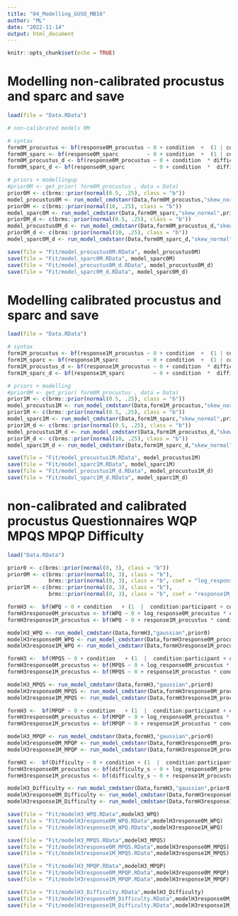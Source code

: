 ```yaml
---
title: "04_Modelling_GUSO_MB16"
author: "ML"
date: "2022-11-14"
output: html_document
---
```


```r
knitr::opts_chunk$set(echo = TRUE)
```


# Modelling non-calibrated procustus and sparc and save
```r
load(file = "Data.RData")

# non-calibrated models 0M

# syntax
form0M_procustus <- bf(response0M_procustus ~ 0 + condition  +  (1 | condition:participant) + (1|condition:trial) )  
form0M_sparc <- bf(response0M_sparc         ~ 0 + condition  +  (1 | condition:participant) + (1|condition:trial) )  
form0M_procustus_d <- bf(response0M_procustus ~ 0 + condition  * difficulty_s + (1 + difficulty_s | condition:participant) + (1|condition:trial) )  
form0M_sparc_d <- bf(response0M_sparc         ~ 0 + condition  *  difficulty_s + (1 + difficulty_s| condition:participant) + (1|condition:trial) )  

# priors + modellingup
#prior0M <- get_prior( form0M_procustus , data = Data)
prior0M <- c(brms::prior(normal(0.5, .25), class = "b"))
model_procustus0M <- run_model_cmdstanr(Data,form0M_procustus,"skew_normal",prior0M)
prior0M <- c(brms::prior(normal(10, .25), class = "b"))
model_sparc0M <- run_model_cmdstanr(Data,form0M_sparc,"skew_normal",prior0M)
prior0M_d <- c(brms::prior(normal(0.5, .25), class = "b"))
model_procustus0M_d <- run_model_cmdstanr(Data,form0M_procustus_d,"skew_normal",prior0M_d)
prior0M_d <- c(brms::prior(normal(10, .25), class = "b"))
model_sparc0M_d <- run_model_cmdstanr(Data,form0M_sparc_d,"skew_normal",prior0M_d)

save(file = "Fit/model_procustus0M.RData", model_procustus0M)
save(file = "Fit/model_sparc0M.RData", model_sparc0M)
save(file = "Fit/model_procustus0M_d.RData", model_procustus0M_d)
save(file = "Fit/model_sparc0M_d.RData", model_sparc0M_d)

```

# Modelling calibrated procustus and sparc and save
```r
load(file = "Data.RData")

# syntax
form1M_procustus <- bf(response1M_procustus ~ 0 + condition  +  (1 | condition:participant) + (1|condition:trial) )  
form1M_sparc <- bf(response1M_sparc         ~ 0 + condition  +  (1 | condition:participant) + (1|condition:trial) )  
form1M_procustus_d <- bf(response1M_procustus ~ 0 + condition  * difficulty_s + (1 + difficulty_s | condition:participant) + (1|condition:trial) )  
form1M_sparc_d <- bf(response1M_sparc         ~ 0 + condition  *  difficulty_s + (1 + difficulty_s| condition:participant) + (1|condition:trial) )  

# priors + modelling
#prior0M <- get_prior( form0M_procustus , data = Data)
prior1M <- c(brms::prior(normal(0.5, .25), class = "b"))
model_procustus1M <- run_model_cmdstanr(Data,form1M_procustus,"skew_normal",prior1M)
prior1M <- c(brms::prior(normal(0.5, .25), class = "b"))
model_sparc1M <- run_model_cmdstanr(Data,form1M_sparc,"skew_normal",prior1M)
prior1M_d <- c(brms::prior(normal(0.5, .25), class = "b"))
model_procustus1M_d <- run_model_cmdstanr(Data,form1M_procustus_d,"skew_normal",prior1M_d)
prior1M_d <- c(brms::prior(normal(10, .25), class = "b"))
model_sparc1M_d <- run_model_cmdstanr(Data,form1M_sparc_d,"skew_normal",prior1M_d)

save(file = "Fit/model_procustus1M.RData", model_procustus1M)
save(file = "Fit/model_sparc1M.RData", model_sparc1M)
save(file = "Fit/model_procustus1M_d.RData", model_procustus1M_d)
save(file = "Fit/model_sparc1M_d.RData", model_sparc1M_d)

```


# non-calibrated and calibrated procustus Questionnaires WQP MPQS MPQP Difficulty
```r
load("Data.RData")

prior0 <- c(brms::prior(normal(0, 3), class = "b"))
prior0M <- c(brms::prior(normal(0, 3), class = "b"), 
             brms::prior(normal(0, 3), class = "b", coef = "log_response0M_procustus"))
prior1M <- c(brms::prior(normal(0, 3), class = "b"), 
             brms::prior(normal(0, 3), class = "b", coef = "response1M_procustus"))

formH3 <-  bf(WPQ ~ 0 + condition   + (1  |  condition:participant + condition:trial) )
formH3response0M_procustus <- bf(WPQ ~ 0 + log_response0M_procustus * condition   +  (1  |  condition:participant + condition:trial))
formH3response1M_procustus <- bf(WPQ ~ 0 + response1M_procustus * condition   +  (1  |  condition:participant + condition:trial) )

modelH3_WPQ <- run_model_cmdstanr(Data,formH3,"gaussian",prior0)
modelH3response0M_WPQ <- run_model_cmdstanr(Data,formH3response0M_procustus,"gaussian",prior0M )
modelH3response1M_WPQ <- run_model_cmdstanr(Data,formH3response1M_procustus,"gaussian",prior1M )

formH3 <-  bf(MPQS ~ 0 + condition   + (1  |  condition:participant + condition:trial) )
formH3response0M_procustus <- bf(MPQS ~ 0 + log_response0M_procustus * condition +  (1  |  condition:participant + condition:trial))
formH3response1M_procustus <- bf(MPQS ~ 0 + response1M_procustus * condition +  (1  |  condition:participant + condition:trial) )

modelH3_MPQS <- run_model_cmdstanr(Data,formH3,"gaussian",prior0)
modelH3response0M_MPQS <- run_model_cmdstanr(Data,formH3response0M_procustus,"gaussian",prior0M )
modelH3response1M_MPQS <- run_model_cmdstanr(Data,formH3response1M_procustus,"gaussian",prior1M )

formH3 <-  bf(MPQP ~ 0 + condition   + (1  |  condition:participant + condition:trial) )
formH3response0M_procustus <- bf(MPQP ~ 0 + log_response0M_procustus * condition  +   (1  |  condition:participant + condition:trial))
formH3response1M_procustus <- bf(MPQP ~ 0 + response1M_procustus * condition  +   (1  |  condition:participant + condition:trial) )

modelH3_MPQP <- run_model_cmdstanr(Data,formH3,"gaussian",prior0)
modelH3response0M_MPQP <- run_model_cmdstanr(Data,formH3response0M_procustus,"gaussian",prior0M )
modelH3response1M_MPQP <- run_model_cmdstanr(Data,formH3response1M_procustus,"gaussian",prior1M )

formH3 <-  bf(Difficulty ~ 0 + condition + (1  |  condition:participant + condition:trial) )
formH3response0M_procustus <- bf(difficulty_s ~ 0 + log_response0M_procustus * condition  +  (1  |  condition:participant + condition:trial))
formH3response1M_procustus <- bf(difficulty_s ~ 0 + response1M_procustus * condition +  (1  |  condition:participant + condition:trial) )

modelH3_Difficulty <- run_model_cmdstanr(Data,formH3,"gaussian",prior0)
modelH3response0M_Difficulty <- run_model_cmdstanr(Data,formH3response0M_procustus,"gaussian",prior0M )
modelH3response1M_Difficulty <- run_model_cmdstanr(Data,formH3response1M_procustus,"gaussian",prior1M )

save(file = "Fit/modelH3_WPQ.RData",modelH3_WPQ)
save(file = "Fit/modelH3response0M_WPQ.RData",modelH3response0M_WPQ)
save(file = "Fit/modelH3response1M_WPQ.RData",modelH3response1M_WPQ)

save(file = "Fit/modelH3_MPQS.RData",modelH3_MPQS)
save(file = "Fit/modelH3response0M_MPQS.RData",modelH3response0M_MPQS)
save(file = "Fit/modelH3response1M_MPQS.RData",modelH3response1M_MPQS)

save(file = "Fit/modelH3_MPQP.RData",modelH3_MPQP)
save(file = "Fit/modelH3response0M_MPQP.RData",modelH3response0M_MPQP)
save(file = "Fit/modelH3response1M_MPQP.RData",modelH3response1M_MPQP)

save(file = "Fit/modelH3_Difficulty.RData",modelH3_Difficulty)
save(file = "Fit/modelH3response0M_Difficulty.RData",modelH3response0M_Difficulty)
save(file = "Fit/modelH3response1M_Difficulty.RData",modelH3response1M_Difficulty)


```

<!-- # Hypothesis 3: Multivariate model Questionnaires -->
<!-- ```{r questionnaires, echo=TRUE} -->
<!-- #save(file = "Results/modelH3response1M_MPQP.RData",modelH3response1M_WPQ) -->
<!-- # Multivariate basic model -->

<!-- formWPQ  <- bf(WPQ ~ 1 + condition + (1  | A | condition:participant) + (1 | B | condition:trial) ) -->
<!-- formMPQS <- bf(MPQS ~ 1 + condition + (1 | A |  condition:participant) + (1 | B | condition:trial) ) -->
<!-- formMPQP <- bf(MPQP ~ 1 + condition  + (1 | A |  condition:participant) + (1 | B | condition:trial) ) -->
<!-- #formMulti = formWPQ + formMPQS + formMPQP -->
<!-- modelH3_Multi_basic <- run_model_cmdstanr(Data,formMulti,"gaussian",prior0) -->

<!-- fit <- modelH3_Multi_basic -->

<!-- formWPQ  <- bf(WPQ ~ 1 + condition  * log_response0M_procustus + (1  | A | condition:participant) + (1 | B | condition:trial) ) -->
<!-- formMPQS <- bf(MPQS ~ 1 + condition  * log_response0M_procustus + (1 | A |  condition:participant) + (1 | B | condition:trial) ) -->
<!-- formMPQP <- bf(MPQP ~ 1 + condition   * log_response0M_procustus + (1 | A |  condition:participant) + (1 | B | condition:trial) ) -->
<!-- #formMulti = formWPQ + formMPQS + formMPQP -->
<!-- modelH3_Multi_metric <- run_model_cmdstanr(Data,formMulti,"gaussian",prior0) -->

<!-- fit <- modelH3_Multi_metric -->

<!-- ### post_analysis_Multi_basic <- do_post_analysis_Multi(modelH3_Multi_basic) ## this throws an error WARNING!!! -->
<!-- hypothesis_testH3_Multi_basic_WPQ <- hypothesis(modelH3_Multi_basic,"b_WPQ_condition2 > 0", class = NULL) -->
<!-- hypothesis_testH3_Multi_basic_MPQS <- hypothesis(modelH3_Multi_basic,"b_MPQS_condition2 > 0", class = NULL) -->
<!-- hypothesis_testH3_Multi_basic_MPQP <- hypothesis(modelH3_Multi_basic,"b_MPQP_condition2 > 0 ", class = NULL) -->

<!-- ### post_analysis_Multi_metric <- do_post_analysis_Multi(modelH3_Multi_metric) ## this throws an error WARNING!!! -->
<!-- hypothesis_testH3_Multi_metric_WPQ <- hypothesis(modelH3_Multi_metric,"b_WPQ_condition2:log_response0M_procustus + b_WPQ_condition2 > b_WPQ_log_response0M_procustus", class = NULL) -->
<!-- hypothesis_testH3_Multi_metric_MPQS <- hypothesis(modelH3_Multi_metric,"b_MPQS_condition2:log_response0M_procustus + b_MPQS_condition2 > b_MPQS_log_response0M_procustus", class = NULL) -->
<!-- hypothesis_testH3_Multi_metric_MPQP <- hypothesis(modelH3_Multi_metric,"b_MPQP_condition2:log_response0M_procustus + b_MPQP_condition2 > b_MPQP_log_response0M_procustus", class = NULL) -->
<!-- comparison_procustus_Multi_metric <- do_comparison(modelH3_Multi_basic,modelH3_Multi_metric) -->

<!-- save(file = "Results/modelH3_Multi_basic.RData", modelH3_Multi_basic) -->
<!-- save(file = "Results/modelH3_Multi_metric.RData", modelH3_Multi_metric) -->

<!-- ### save(file = "Results/post_analysis_Multi_basic.RData", post_analysis_Multi_basic) -->
<!-- save(file = "Results/hypothesis_testH3_Multi_basic_WPQ.RData", hypothesis_testH3_Multi_basic_WPQ) -->
<!-- save(file = "Results/hypothesis_testH3_Multi_basic_MPQS.RData", hypothesis_testH3_Multi_basic_MPQS) -->
<!-- save(file = "Results/hypothesis_testH3_Multi_basic_MPQP.RData", hypothesis_testH3_Multi_basic_MPQP) -->


<!-- ### save(file = "Results/post_analysis_Multi_metric.RData", post_analysis_Multi_metric) -->
<!-- save(file = "Results/hypothesis_testH3_Multi_metric_WPQ.RData", hypothesis_testH3_Multi_metric_WPQ) -->
<!-- save(file = "Results/hypothesis_testH3_Multi_metric_MPQS.RData", hypothesis_testH3_Multi_metric_MPQS) -->
<!-- save(file = "Results/hypothesis_testH3_Multi_metric_MPQP.RData", hypothesis_testH3_Multi_metric_MPQP) -->
<!-- save(file = "Results/comparison_procustus_Multi_metric.RData", comparison_procustus_Multi_metric) -->

<!-- ``` -->
